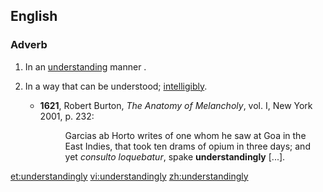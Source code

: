 ==English==

===Adverb===
{{en-adv}}

# In an [[understanding]] manner<!--other wording-->.
# {{obsolete}} In a way that can be understood; [[intelligibly]].
#* '''1621''', Robert Burton, ''The Anatomy of Melancholy'', vol. I, New York 2001, p. 232:
#*: Garcias ab Horto writes of one whom he saw at Goa in the East Indies, that took ten drams of opium in three days; and yet ''consulto loquebatur'', spake '''understandingly''' [...].

[[et:understandingly]]
[[vi:understandingly]]
[[zh:understandingly]]